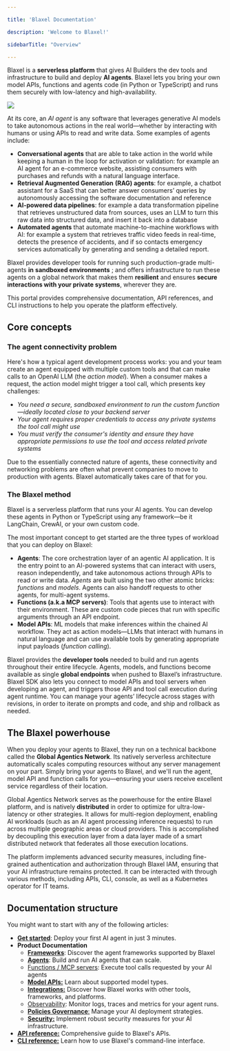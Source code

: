 ```yaml
---

title: 'Blaxel Documentation'

description: 'Welcome to Blaxel!'

sidebarTitle: "Overview"

---
```


Blaxel is a **serverless platform** that gives AI Builders the dev tools and infrastructure to build and deploy **AI agents**. Blaxel lets you bring your own model APIs, functions and agents code (in Python or TypeScript) and runs them securely with low-latency and high-availability.

<Frame>
<img src="/img/general/overview-with-map.png" />
</Frame>

At its core, an *AI agent* is any software that leverages generative AI models to take autonomous actions in the real world—whether by interacting with humans or using APIs to read and write data. Some examples of agents include:

- **Conversational agents** that are able to take action in the world while keeping a human in the loop for activation or validation: for example an AI agent for an e-commerce website, assisting consumers with purchases and refunds with a natural language interface.
- **Retrieval Augmented Generation** **(RAG) agents**: for example, a chatbot assistant for a SaaS that can better answer consumers’ queries by autonomously accessing the software documentation and reference
- **AI-powered data pipelines**: for example a data transformation pipeline that retrieves unstructured data from sources, uses an LLM to turn this raw data into structured data, and insert it back into a database
- **Automated agents** that automate machine-to-machine workflows with AI: for example a system that retrieves traffic video feeds in real-time, detects the presence of accidents, and if so contacts emergency services automatically by generating and sending a detailed report.

Blaxel provides developer tools for running such production-grade multi-agents **in** **sandboxed environments** ; and offers infrastructure to run these agents on a global network that makes them **resilient** and ensures **secure interactions with your private systems**, wherever they are.

This portal provides comprehensive documentation, API references, and CLI instructions to help you operate the platform effectively.

## Core concepts

### The agent connectivity problem

Here's how a typical agent development process works: you and your team create an agent equipped with multiple custom tools and that can make calls to an OpenAI LLM (the *action model*). When a consumer makes a request, the action model might trigger a tool call, which presents key challenges:

- *You need a secure, sandboxed environment to run the custom function—ideally located close to your backend server*
- *Your agent requires proper credentials to access any private systems the tool call might use*
- *You must verify the consumer's identity and ensure they have appropriate permissions to use the tool and access related private systems*

Due to the essentially connected nature of agents, these connectivity and networking problems are often what prevent companies to move to production with agents. Blaxel automatically takes care of that for you.

### The Blaxel method

Blaxel is a serverless platform that runs your AI agents. You can develop these agents in Python or TypeScript using any framework—be it LangChain, CrewAI, or your own custom code. 

The most important concept to get started are the three types of workload that you can deploy on Blaxel:

- **Agents**: The core orchestration layer of an agentic AI application. It is the entry point to an AI-powered systems that can interact with users, reason independently, and take autonomous actions through APIs to read or write data. *Agents* are built using the two other atomic bricks: *functions* and *models*. Agents can also handoff requests to other agents, for multi-agent systems.
- **Functions (a.k.a MCP servers)**: Tools that agents use to interact with their environment. These are custom code pieces that run with specific arguments through an API endpoint.
- **Model APIs**: ML models that make inferences within the chained AI workflow. They act as action models—LLMs that interact with humans in natural language and can use available tools by generating appropriate input payloads (*function calling*).

Blaxel provides the **developer tools** needed to build and run agents throughout their entire lifecycle. Agents, models, and functions become available as single **global endpoints** when pushed to Blaxel’s infrastructure. Blaxel SDK also lets you connect to model APIs and tool servers when developing an agent, and triggers those API and tool call execution during agent runtime. You can manage your agents’ lifecycle across stages with revisions, in order to iterate on prompts and code, and ship and rollback as needed. 

## The Blaxel powerhouse

When you deploy your agents to Blaxel, they run on a technical backbone called the **Global Agentics Network**. Its natively serverless architecture automatically scales computing resources without any server management on your part. Simply bring your agents to Blaxel, and we'll run the agent, model API and function calls for you—ensuring your users receive excellent service regardless of their location.

Global Agentics Network serves as the powerhouse for the entire Blaxel platform, and is natively **distributed** in order to optimize for ultra-low-latency or other strategies. It allows for multi-region deployment, enabling AI workloads (such as an AI agent processing inference requests) to run across multiple geographic areas or cloud providers. This is accomplished by decoupling this execution layer from a data layer made of a smart distributed network that federates all those execution locations.

The platform implements advanced security measures, including fine-grained authentication and authorization through Blaxel IAM, ensuring that your AI infrastructure remains protected. It can be interacted with through various methods, including APIs, CLI, console, as well as a Kubernetes operator for IT teams.

## Documentation structure

You might want to start with any of the following articles:

- [**Get started**](Get-started): Deploy your first AI agent in just 3 minutes.
- **Product Documentation**
    - [**Frameworks**](Frameworks/Overview): Discover the agent frameworks supported by Blaxel
    - [**Agents**](Agents/Overview): Build and run AI agents that can scale.
    - [Functions / MCP servers](Functions/Overview): Execute tool calls requested by your AI agents
    - [**Model APIs:**](Models/Overview) Learn about supported model types.
    - [**Integrations:**](Integrations/HuggingFace) Discover how Blaxel works with other tools, frameworks, and platforms.
    - [Observability](Observability/Overview): Monitor logs, traces and metrics for your agent runs.
    - [**Policies Governance**](Model-Governance/Policies%2013847e47b1ea817daa5bcd58129a9bdb)[:](Model-Governance/Environments) Manage your AI deployment strategies.
    - [**Security:**](Security/Workspace-access-control) Implement robust security measures for your AI infrastructure.
- [**API reference:**](https://docs.blaxel.ai/api-reference/introduction) Comprehensive guide to Blaxel's APIs.
- [**CLI reference:**](https://docs.blaxel.ai/cli-reference/introduction) Learn how to use Blaxel's command-line interface.